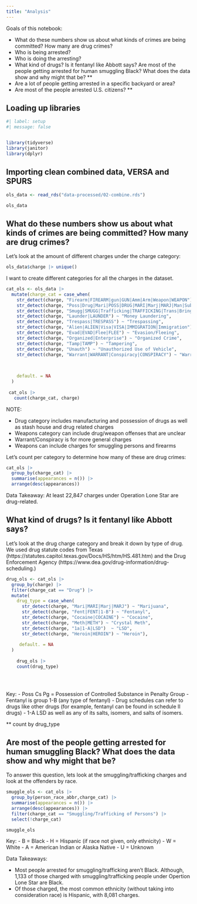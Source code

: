 ```yaml
---
title: "Analysis"
---
```


Goals of this notebook: 

- What do these numbers show us about what kinds of crimes are being committed? How many are drug crimes?
- Who is being arrested?
- Who is doing the arresting?
- What kind of drugs? Is it fentanyl like Abbott says? Are most of the people getting arrested for human smuggling Black? What does the data show and why might that be? **
- Are a lot of people getting arrested in a specific backyard or area?
- Are most of the people arrested U.S. citizens? **

## Loading up libraries 

```r
#| label: setup
#| message: false


library(tidyverse)
library(janitor)
library(dplyr)
```


## Importing clean combined data, VERSA and SPURS 

```r
ols_data <- read_rds("data-processed/02-combine.rds")

ols_data
```

## What do these numbers show us about what kinds of crimes are being committed? How many are drug crimes?


Let's look at the amount of different charges under the charge category: 

```r
ols_data$charge |> unique()
```

I want to create different categories for all the charges in the dataset.    


```r
cat_ols <- ols_data |> 
  mutate(charge_cat = case_when(
    str_detect(charge, "Firearm|FIREARM|gun|GUN|Amm|Arm|Weapon|WEAPON") ~ "Weapon",
    str_detect(charge, "Poss|Drug|Mari|POSS|DRUG|MARI|Marj|MARJ|Man|Subs|Stash") ~ "Drug",
    str_detect(charge, "Smugg|SMUGG|Trafficking|TRAFFICKING|Trans|Bringing In") ~ "Smuggling/Trafficking of Persons",
    str_detect(charge, "Launder|LAUNDER") ~ "Money Laundering",
    str_detect(charge, "Trespass|TRESPASS") ~ "Trespassing",
    str_detect(charge, "Alien|ALIEN|Visa|VISA|IMMIGRATION|Immigration") ~ "Immigration Other",
    str_detect(charge, "Evad|EVAD|Flee|FLEE") ~ "Evasion/Fleeing",
    str_detect(charge, "Organized|Enterprise") ~ "Organized Crime",
    str_detect(charge, "Tamp|TAMP") ~ "Tampering",
    str_detect(charge, "Unauth") ~ "Unauthorized Use of Vehicle",
    str_detect(charge, "Warrant|WARRANT|Conspiracy|CONSPIRACY") ~ "Warrant/Conspiracy"),

    
    
    default. = NA
  )
  
 cat_ols |> 
   count(charge_cat, charge)
```

NOTE: 

- Drug category includes manufacturing and possession of drugs as well as stash house and drug related charges   
- Weapons category can include drug/weapon offenses that are unclear
- Warrant/Conspiracy is for more general charges 
- Weapons can include charges for smuggling persons and firearms 


Let's count per category to determine how many of these are drug crimes: 


```r
cat_ols |>  
  group_by(charge_cat) |> 
  summarise(appearances = n()) |> 
  arrange(desc(appearances))
```
 
 Data Takeaway: At least 22,847 charges under Operation Lone Star are drug-related. 
 
## What kind of drugs? Is it fentanyl like Abbott says? 

Let's look at the drug charge category and break it down by type of drug. We used drug statute codes from Texas (https://statutes.capitol.texas.gov/Docs/HS/htm/HS.481.htm) and the Drug Enforcement Agency (https://www.dea.gov/drug-information/drug-scheduling.) 

```r
drug_ols <- cat_ols |>
  group_by(charge) |>
  filter(charge_cat == "Drug") |>
  mutate(
    drug_type = case_when(
      str_detect(charge, "Mari|MARI|Marj|MARJ") ~ "Marijuana",
      str_detect(charge, "Fent|FENT|1-B") ~ "Fentanyl",
      str_detect(charge, "Cocaine|COCAINE") ~ "Cocaine",
      str_detect(charge, "Meth|METH") ~ "Crystal Meth",
      str_detect(charge, "1a|1-A|LSD")  ~ "LSD",
      str_detect(charge, "Heroin|HEROIN") ~ "Heroin"),
   
     default. = NA
  )  
  
    drug_ols |>
    count(drug_type)

  
  

```


 
 Key: 
 - Poss Cs Pg = Possession of Controlled Substance in Penalty Group 
 - Fentanyl is group 1-B (any type of fentanyl)
 - Drug schedules can refer to drugs like other drugs (for example, fentanyl can be found in schedule II drugs)
 - 1-A LSD as well as any of its salts, isomers, and salts of isomers.
 
 ** count by drug_type 
 
 



## Are most of the people getting arrested for human smuggling Black? What does the data show and why might that be?

To answer this question, lets look at the smuggling/trafficking charges and look at the offenders by race. 


```r
smuggle_ols <- cat_ols |>
  group_by(person_race_abbr,charge_cat) |>
  summarise(appearances = n()) |> 
  arrange(desc(appearances)) |>
  filter(charge_cat == "Smuggling/Trafficking of Persons") |>
  select(!charge_cat)

smuggle_ols
```
Key: 
- B = Black 
- H = Hispanic (if race not given, only ethnicity)
- W = White 
- A = American Indian or Alaska Native 
- U = Unknown 

Data Takeaways: 

- Most people arrested for smuggling/trafficking aren't Black. Although, 1,133 of those charged with smuggling/trafficking people under Opertion Lone Star are Black. 
- Of those charged, the most common ethnicity (without taking into consideration race) is Hispanic, with 8,081 charges. 




 
